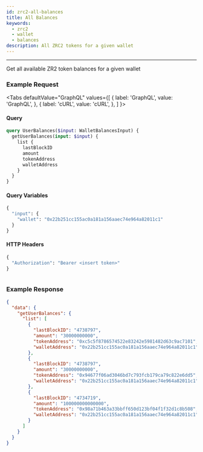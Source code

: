 ```yaml
---
id: zrc2-all-balances
title: All Balances
keywords:
  - zrc2
  - wallet
  - balances
description: All ZRC2 tokens for a given wallet
---
```



---

Get all available ZR2 token balances for a given wallet

### Example Request


<Tabs
  defaultValue="GraphQL"
  values={[
    { label: 'GraphQL', value: 'GraphQL', },
    { label: 'cURL', value: 'cURL', },
  ]
}>

<TabItem value="GraphQL">

#### Query


```graphql
query UserBalances($input: WalletBalancesInput) {
  getUserBalances(input: $input) {
    list {
      lastBlockID
      amount
      tokenAddress
      walletAddress
    }
  }
}
```

#### Query Variables

```graphql
{
  "input": {
    "wallet": "0x22b251cc155ac0a181a156aaec74e964a82011c1"
  }
}
```

#### HTTP Headers

```graphql
{
  "Authorization": "Bearer <insert token>" 
}
```

</TabItem>


<TabItem value="cURL">

```curl
```

</TabItem>
</Tabs>

### Example Response

```json
{
  "data": {
    "getUserBalances": {
      "list": [
        {
          "lastBlockID": "4738797",
          "amount": "30000000000",
          "tokenAddress": "0xc5c5f8786574522e83242e5981482d63c9ac7101",
          "walletAddress": "0x22b251cc155ac0a181a156aaec74e964a82011c1"
        },
        {
          "lastBlockID": "4738797",
          "amount": "30000000000",
          "tokenAddress": "0x94677f06ad3046bd7c793fcb179ca79c822e6dd5",
          "walletAddress": "0x22b251cc155ac0a181a156aaec74e964a82011c1"
        },
        {
          "lastBlockID": "4734719",
          "amount": "100000000000000",
          "tokenAddress": "0x98a71b463a33bbff650d123bf04f1f32d1c8b508",
          "walletAddress": "0x22b251cc155ac0a181a156aaec74e964a82011c1"
        }
      ]
    }
  }
}
```

